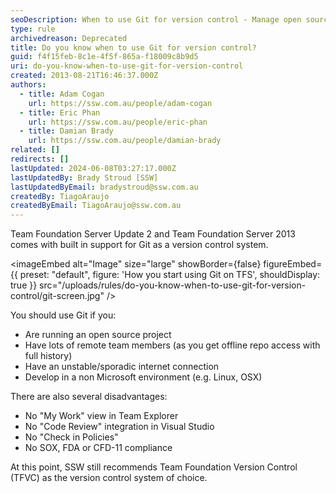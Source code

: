 ```yaml
---
seoDescription: When to use Git for version control - Manage open source projects, remote teams, or unstable internet connections with built-in support from Team Foundation Server Update 2 and 2013.
type: rule
archivedreason: Deprecated
title: Do you know when to use Git for version control?
guid: f4f15feb-8c1e-4f5f-865a-f18009c8b9d5
uri: do-you-know-when-to-use-git-for-version-control
created: 2013-08-21T16:46:37.000Z
authors:
  - title: Adam Cogan
    url: https://ssw.com.au/people/adam-cogan
  - title: Eric Phan
    url: https://ssw.com.au/people/eric-phan
  - title: Damian Brady
    url: https://ssw.com.au/people/damian-brady
related: []
redirects: []
lastUpdated: 2024-06-08T03:27:17.000Z
lastUpdatedBy: Brady Stroud [SSW]
lastUpdatedByEmail: bradystroud@ssw.com.au
createdBy: TiagoAraujo
createdByEmail: TiagoAraujo@ssw.com.au
---
```


Team Foundation Server Update 2 and Team Foundation Server 2013 comes with built in support for Git as a version control system.

<imageEmbed
  alt="Image"
  size="large"
  showBorder={false}
  figureEmbed={{
    preset: "default",
    figure: 'How you start using Git on TFS',
    shouldDisplay: true
  }}
  src="/uploads/rules/do-you-know-when-to-use-git-for-version-control/git-screen.jpg"
/>

You should use Git if you:

* Are running an open source project
* Have lots of remote team members (as you get offline repo access with full history)
* Have an unstable/sporadic internet connection
* Develop in a non Microsoft environment (e.g. Linux, OSX)

There are also several disadvantages:

* No "My Work" view in Team Explorer
* No "Code Review" integration in Visual Studio
* No "Check in Policies"
* No SOX, FDA or CFD-11 compliance

At this point, SSW still recommends Team Foundation Version Control (TFVC) as the version control system of choice.
